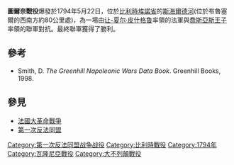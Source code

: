 {{About|發生在法國大革命時期的戰役|發生在英法百年戰爭的戰役|圖爾奈圍城戰}}
{{Infobox Military Conflict
|conflict=圖爾奈戰役
|partof=[[法國大革命戰爭|法國大革命戰爭]]
|campaign=[[第一次反法同盟|第一次反法同盟]] 
|image=
|caption=
|date=1794年5月22日
|place=[[比利時|比利時]]的[[圖爾奈|圖爾奈]]
|result=聯軍獲勝
|combatant1={{flagicon|France}} [[法蘭西第一共和|法蘭西共和國]]
|combatant2=[[檔案:Holy_roman_flag1806.png|25px]] [[哈布斯堡君主國|神聖羅馬帝國]]<br />{{flagicon|UK|1606}}[[大不列顛王國|大不列顛]]<br />[[檔案:Coat_of_arms_of_Hannover.svg|25px]] [[漢諾威選帝侯|漢諾威]]
|commander1=[[让-夏尔·皮什格鲁|让-夏尔·皮什格鲁]]
|commander2=[[喬斯亞斯王子|喬斯亞斯王子]]
|strength1=約45,000人
|strength2=約28,000人
|casualties1=5,500人戰死或受傷,<br />450人被俘擄,<br />7門加農砲
|casualties2=3,000人戰死或受傷
}}
{{Campaignbox First Coalition}}

'''圖爾奈戰役'''爆發於1794年5月22日，位於[[比利時|比利時]][[埃諾省|埃諾省]]的[[斯海爾德河|斯海爾德河]](位於布魯塞爾的西南方約80公里處)，為一場由[[让-夏尔·皮什格鲁|让-夏尔·皮什格鲁]]率領的法軍與[[喬斯亞斯王子|喬斯亞斯王子]]率領的聯軍對抗。最終聯軍獲得了勝利。

== 參考 ==
* Smith, D. ''The Greenhill Napoleonic Wars Data Book''. Greenhill Books, 1998.
== 參見 ==
* [[法國大革命戰爭|法國大革命戰爭]]
* [[第一次反法同盟|第一次反法同盟]]
{{法國大革命}}
[[Category:第一次反法同盟战争战役|Category:第一次反法同盟战争战役]]
[[Category:比利時戰役|Category:比利時戰役]]
[[Category:1794年|Category:1794年]]
[[Category:瓦隆尼亞戰役|Category:瓦隆尼亞戰役]]
[[Category:大不列顛戰役|Category:大不列顛戰役]]